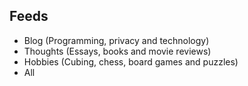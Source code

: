 <SEO title='Feeds' />

## Feeds

- <Link to="/blog/rss.xml">Blog</Link> (Programming, privacy and technology)
- <Link to="/thoughts/rss.xml">Thoughts</Link> (Essays, books and movie reviews)
- <Link to="/hobbies/rss.xml">Hobbies</Link> (Cubing, chess, board games and puzzles)
- <Link to="/writing/rss.xml">All</Link>
